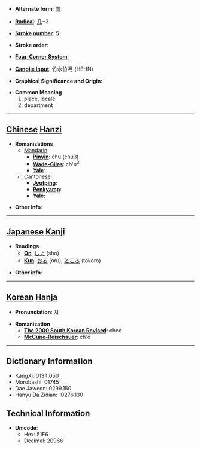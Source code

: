 * '''Alternate form''': [[處]]

* '''[[Wiktionary:Chinese radical index| Radical]]''': [[Wiktionary:Chinese radical index 几|几]]+3

* '''[[Wiktionary:Chinese total strokes index|Stroke number]]''': [[Wiktionary:Chinese total strokes index 5|5]]

* '''Stroke order''': 

* '''[[Wiktionary:Chinese four corner index|Four-Corner System]]''': 

* '''[[Wiktionary:Chinese Cangjie index|Cangjie input]]''': 竹水竹弓 (HEHN)

* '''Graphical Significance and Origin''': 

* '''Common Meaning'''
*#place, locale
*# department


----

== [[Chinese]] [[Hanzi]] ==

* '''Romanizations'''
** [[Mandarin]]
*** '''[[Pinyin]]''': chǔ (chu3)
*** '''[[Wade-Giles]]''': ch'u<sup>3</sup>
*** '''[[Yale]]''': 
**[[Cantonese]]
***'''[[Jyutping]]''':
***'''[[Penkyamp]]''': 
***'''[[Yale]]''': 

* '''Other info''': 

----

== [[Japanese]] [[Kanji]] ==

* '''Readings'''
** '''[[On]]''': [[しょ]] (sho)
** '''[[Kun]]''': [[おる]] (oru), [[ところ]] (tokoro)

* '''Other info''':  

----

== [[Korean]] [[Hanja]] ==

* '''Pronunciation''': 처

* '''Romanization'''
** '''[[The 2000 South Korean Revised Romanization|The 2000 South Korean Revised]]''': cheo
** '''[[McCune-Reischauer]]''': ch'ŏ

----

== Dictionary Information ==

* KangXi: 0134.050
* Morobashi: 01745
* Dae Jaweon: 0299.150
* Hanyu Da Zidian: 10276.130

== Technical Information ==

* '''Unicode''':
** Hex: 51E6
** Decimal: 20966